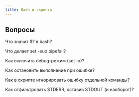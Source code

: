 ```yaml
---
title: Bash и скрипты
---
```


## Вопросы

Что значит $? в bash?

Что делает set -euo pipefail?

Как включить debug-режим (set -x)?

Как остановить выполнение при ошибке?

Как в скрипте игнорировать ошибку отдельной команды?

Как отфильтровать STDERR, оставив STDOUT (и наоборот)?
